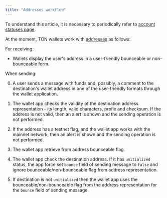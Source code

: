 ```yaml
---
title: "Addresses workflow"
---
```


To understand this article, it is necessary to periodically refer to [account statuses page](/ton/statuses).

At the moment, TON wallets work with [addresses](/ton/addresses/address-formats) as follows:

For receiving:

- Wallets display the user's address in a user-friendly bounceable or non-bounceable form.

When sending:

0) A user sends a message with funds and, possibly, a comment to the destination's wallet address in one of the user-friendly formats through the wallet application.

1) The wallet app checks the validity of the destination address representation - its length, valid characters, prefix and checksum. If the address is not valid, then an alert is shown and the sending operation is not performed.

2) If the address has a testnet flag, and the wallet app works with the mainnet network, then an alert is shown and the sending operation is not performed.

3) The wallet app retrieve from address bounceable flag.

4) The wallet app check the destination address. If it has `unitialized` status, the app force set `bounce` field of sending message to `false` and ignore bounceable/non-bounceable flag from address representation.

5) If destination is not `unitialized` then the wallet app uses the bounceable/non-bounceable flag from the address representation for the `bounce` field of sending message.